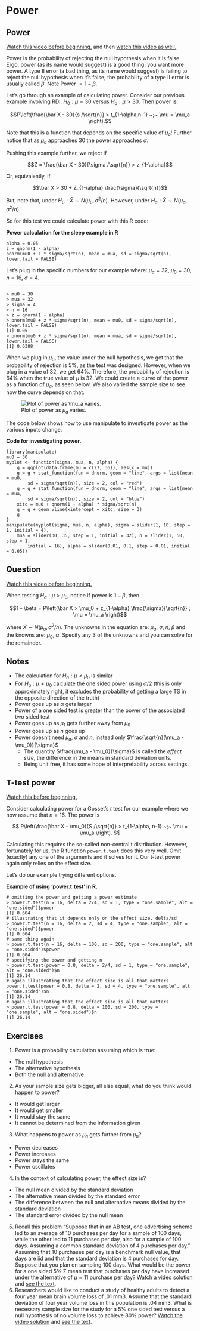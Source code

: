 # Power

## Power
[Watch this video before beginning.](http://youtu.be/-TsBOLiW4rQ?list=PLpl-gQkQivXiBmGyzLrUjzsblmQsLtkzJ)
and then
[watch this video as well.](http://youtu.be/GRS2b1aedmk?list=PLpl-gQkQivXiBmGyzLrUjzsblmQsLtkzJ)

Power is the probability of rejecting the null hypothesis when it is false.
Ergo, power (as its name would suggest) is a good thing; you want more power.
A type II error (a bad thing, as its name would suggest) is failing to reject
the null hypothesis when it's false; the probability of a type II error is
usually called $\beta$. Note Power  $= 1 - \beta$.

Let's go through an example of calculating power.
Consider our previous example involving RDI.
$H_0: \mu = 30$ versus $H_a: \mu > 30$.
Then power is:

$$P\left(\frac{\bar X - 30}{s /\sqrt{n}} > t_{1-\alpha,n-1} ~;~ \mu = \mu_a \right).$$

Note that this is a function that depends on the specific value of $\mu_a$!
Further notice that as $\mu_a$ approaches 30 the power approaches $\alpha$.


Pushing this example further, we reject if

$$Z = \frac{\bar X - 30}{\sigma /\sqrt{n}} > z_{1-\alpha}$$

Or, equivalently, if

$$\bar X > 30 + Z_{1-\alpha} \frac{\sigma}{\sqrt{n}}$$

But, note that, under $H_0 : \bar X \sim N(\mu_0, \sigma^2 / n)$.
However, under $H_a : \bar X \sim N(\mu_a, \sigma^2 / n)$.

So for this test we could calculate power with this R code:

**Power calculation for the sleep example in R**

```
alpha = 0.05
z = qnorm(1 - alpha)
pnorm(mu0 + z * sigma/sqrt(n), mean = mua, sd = sigma/sqrt(n), lower.tail = FALSE)

```


Let's plug in the specific numbers for our example where:
$\mu_a = 32$, $\mu_0 = 30$, $n =16$, $\sigma = 4$.

****

```
> mu0 = 30
> mua = 32
> sigma = 4
> n = 16
> z = qnorm(1 - alpha)
> pnorm(mu0 + z * sigma/sqrt(n), mean = mu0, sd = sigma/sqrt(n), lower.tail = FALSE)
[1] 0.05
> pnorm(mu0 + z * sigma/sqrt(n), mean = mua, sd = sigma/sqrt(n), lower.tail = FALSE)
[1] 0.6388

```


When we plug in $\mu_0$, the value under the null hypothesis, we
get that the probability of rejection is 5%, as the test was designed. However,
when we plug in a value of 32, we get 64%. Therefore, the probability of
rejection is 64% when the true value of $\mu$ is 32. We could create
a curve of the power as a function of $\mu_a$, as seen below.
We also varied the sample size to see how the curve depends on that.

![Plot of power as $\mu_a$ varies.](images/powerCurve.png)

The code below shows how to use manipulate to investigate power
as the various inputs change.

**Code for investigating power.**

```
library(manipulate)
mu0 = 30
myplot <- function(sigma, mua, n, alpha) {
    g = ggplot(data.frame(mu = c(27, 36)), aes(x = mu))
    g = g + stat_function(fun = dnorm, geom = "line", args = list(mean = mu0,
        sd = sigma/sqrt(n)), size = 2, col = "red")
    g = g + stat_function(fun = dnorm, geom = "line", args = list(mean = mua,
        sd = sigma/sqrt(n)), size = 2, col = "blue")
    xitc = mu0 + qnorm(1 - alpha) * sigma/sqrt(n)
    g = g + geom_vline(xintercept = xitc, size = 3)
    g
}
manipulate(myplot(sigma, mua, n, alpha), sigma = slider(1, 10, step = 1, initial = 4),
    mua = slider(30, 35, step = 1, initial = 32), n = slider(1, 50, step = 1,
        initial = 16), alpha = slider(0.01, 0.1, step = 0.01, initial = 0.05))

```


## Question
[Watch this video before beginning.](http://youtu.be/3bWhP5MyuqI?list=PLpl-gQkQivXiBmGyzLrUjzsblmQsLtkzJ)

 When testing $H_a : \mu > \mu_0$, notice if power is $1 - \beta$, then

$$1 - \beta = P\left(\bar X > \mu_0 + z_{1-\alpha} \frac{\sigma}{\sqrt{n}} ; \mu = \mu_a \right)$$

where $\bar X \sim N(\mu_a, \sigma^2 / n)$. The
unknowns in the equation are: $\mu_a$, $\sigma$, $n$,
$\beta$ and the knowns are: $\mu_0$, $\alpha$.
Specify any 3 of the unknowns and you can solve for the remainder.

## Notes
- The calculation for $H_a:\mu < \mu_0$ is similar
- For $H_a: \mu \neq \mu_0$ calculate the one sided power using
  $\alpha / 2$ (this is only approximately right, it excludes the probability of
  getting a large TS in the opposite direction of the truth)
- Power goes up as $\alpha$ gets larger
- Power of a one sided test is greater than the power of the
  associated two sided test
- Power goes up as $\mu_1$ gets further away from $\mu_0$
- Power goes up as $n$ goes up
- Power doesn't need $\mu_a$, $\sigma$ and $n$, instead only $\frac{\sqrt{n}(\mu_a - \mu_0)}{\sigma}$
  - The quantity $\frac{\mu_a - \mu_0}{\sigma}$ is called the *effect size*, the difference in the means in standard deviation units.
  - Being unit free, it has some hope of interpretability across settings.

## T-test power
[Watch this before beginning.](http://youtu.be/1DiwutNpt5Y?list=PLpl-gQkQivXiBmGyzLrUjzsblmQsLtkzJ)

Consider calculating power for a Gosset's *t* test for our example where
we now assume that $n=16$. The power is

$$
P\left(\frac{\bar X - \mu_0}{S /\sqrt{n}} > t_{1-\alpha, n-1} ~;~ \mu = \mu_a \right).
$$

Calculating this requires the so-called non-central t distribution.
However, fortunately for us, the R function `power.t.test` does this very well.
Omit (exactly) any one of the arguments and it solves for it. Our t-test
power again only relies on the effect size.

Let's do our example trying different options.

**Example of using 'power.t.test' in R.**

```
# omitting the power and getting a power estimate
> power.t.test(n = 16, delta = 2/4, sd = 1, type = "one.sample", alt = "one.sided")$power
[1] 0.604
# illustrating that it depends only on the effect size, delta/sd
> power.t.test(n = 16, delta = 2, sd = 4, type = "one.sample", alt = "one.sided")$power
[1] 0.604
# same thing again
> power.t.test(n = 16, delta = 100, sd = 200, type = "one.sample", alt = "one.sided")$power
[1] 0.604
# specifying the power and getting n
> power.t.test(power = 0.8, delta = 2/4, sd = 1, type = "one.sample", alt = "one.sided")$n
[1] 26.14
# again illustrating that the effect size is all that matters
power.t.test(power = 0.8, delta = 2, sd = 4, type = "one.sample", alt = "one.sided")$n
[1] 26.14
# again illustrating that the effect size is all that matters
> power.t.test(power = 0.8, delta = 100, sd = 200, type = "one.sample", alt = "one.sided")$n
[1] 26.14

```


## Exercises

1. Power is a probability calculation assuming which is true:
  - The null hypothesis
  - The alternative hypothesis
  - Both the null and alternative
2. As your sample size gets bigger, all else equal, what do you think would happen to power?
  - It would get larger
  - It would get smaller
  - It would stay the same
  - It cannot be determined from the information given
3. What happens to power as $\mu_a$ gets further from $\mu_0$?
  - Power decreases
  - Power increases
  - Power stays the same
  - Power oscillates
4. In the context of calculating power, the effect size is?
  - The null mean divided by the standard deviation
  - The alternative mean divided by the standard error
  - The difference between the null and alternative means divided by the standard deviation
  - The standard error divided by the null mean
5. Recall this problem "Suppose that in an AB test, one advertising scheme led to an average of 10 purchases per day for a sample of 100 days, while the other led to 11 purchases per day, also for a sample of 100 days.
Assuming a common standard deviation of 4 purchases per day." Assuming that 10 purchases per day is a benchmark null value,
that days are iid and that the standard deviation is 4 purchases for day. Suppose that you
plan on sampling 100 days. What would be the power for a one sided 5%
Z mean test that purchases per day
have increased under the alternative of $\mu = 11$ purchase per day? [Watch a video
solution](https://www.youtube.com/watch?v=RiS6EFnPYY8&index=34&list=PLpl-gQkQivXhHOcVeU3bSJg78zaDYbP9L) and [see the text](http://bcaffo.github.io/courses/06_StatisticalInference/homework/hw4.html#10).
6. Researchers would like to conduct a study of healthy adults to detect a four year mean brain volume loss of .01 mm3. Assume that the standard deviation of four year volume loss in this population is .04 mm3.  What is necessary sample size for the study for a 5% one sided test versus a null hypothesis of no volume loss to achieve 80% power? [Watch the video solution](https://www.youtube.com/watch?v=lrXyJrtatzk&index=35&list=PLpl-gQkQivXhHOcVeU3bSJg78zaDYbP9L)
and [see the text](http://bcaffo.github.io/courses/06_StatisticalInference/homework/hw4.html#11).

